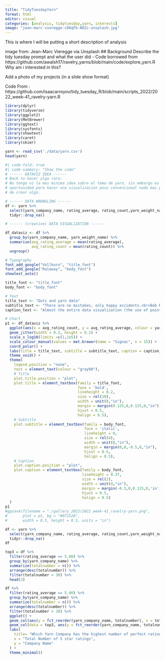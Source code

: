 ```yaml
---
title: "TidyTuesdayYarn"
format: html
editor: visual
categories: [analysis, tidytuesday,yarn, interests]
image: "jean-marc-vieregge-cDKqFb-NOZc-unsplash.jpg"
---
```


This is where I will be putting a short description of analysis 




image from: Jean-Marc Vieregge via Unsplash
## Background 
Describe the tidy tuesday prompt and what the user did 
- Code borrowed from https://github.com/awalsh17/ravelry_yarns/blob/main/code/explore_yarn.R
Why am i interested in this?

Add a photo of my projects (in a slide show format)

Code From : https://github.com/isaacarroyov/tidy_tuesday_R/blob/main/scripts_2022/2022_week-41_ravelry-yarn.R
```r
library(dplyr)
library(tidyverse)
library(ggplot2)
library(MetBrewer)
library(ggtext)
library(sysfonts)
library(showtext)
library(caret)
library(skimr)
```

```r
yarn <- read_csv('./data/yarn.csv')
head(yarn)
```
```r
#| code-fold: true
#| code-summary: "Show the code"
# ------ DATAVIZ IDEA ------
# Back to hacer algo raro:
# No tengo ni la mas minima idea sobre el tema de yarn, sin embargo es una perfecta 
# oportunidad para hacer una visualizacion poco convencional nada mas por el gusto
# de crear algo.

# ------ DATA WRANGLING ------
df <- yarn %>%
  select(yarn_company_name, rating_average, rating_count,yarn_weight_name) %>%
  tidyr::drop_na()

# ------ (creative) DATA VISUALIZATION ------

df_dataviz <- df %>%
  group_by(yarn_company_name, yarn_weight_name) %>%
  summarise(avg_rating_average = mean(rating_average),
            avg_rating_count = mean(rating_count)) %>%
  ungroup()

# Typography
font_add_google("Vollkorn", "title_font")
font_add_google("Raleway", "body_font")
showtext_auto()

title_font <- "title_font"
body_font <- "body_font"

# Text
title_text <- "Dots and yarn data"
subtitle_text <- "There are no mistakes, only happy accidents.<br>Bob Ross"
caption_text <- "Almost the entire data visualization (the use of points and the colour palette) is inspired by the painting **Notre-Dame-de-la-Garde by Paul Signac** due to the _Pointillist style_.<br>Designed by Isaac Arroyo (@unisaacarroyov on twitter).<br>#TidyTuesday Week 41: Ravelry Yarn via **{ravelRy}**"

# Chart
p1 <- df_dataviz %>%
  ggplot(aes(x = avg_rating_count, y = avg_rating_average, colour = yarn_weight_name)) +
  geom_jitter(width = 0.2, height = 0.1) +
  scale_x_log10(limits =c(1,1e5)) +
  scale_colour_manual(values = met.brewer(name = "Signac", n = 15)) +
  coord_polar() +
  labs(title = title_text, subtitle = subtitle_text, caption = caption_text) +
  theme_void() +
  theme(
    legend.position = "none",
    text = element_text(colour = "gray90"),
    # Title
    plot.title.position = "plot",
    plot.title = element_textbox(family = title_font,
                                 face = 'bold',
                                 lineheight = 0.2,
                                 size = rel(10),
                                 width = unit(8,"in"),
                                 margin = margin(0.125,0,0.125,0,"in"),
                                 hjust = 0.5,
                                 halign = 0.5),
    # Subtitle
    plot.subtitle = element_textbox(family = body_font,
                                    face = 'italic',
                                    lineheight = 0,
                                    size = rel(4),
                                    width = unit(8,"in"),
                                    margin = margin(0,0,-0.5,0,"in"),
                                    hjust = 0.5,
                                    halign = 0.5),
    # Caption
    plot.caption.position = "plot",
    plot.caption = element_textbox(family = body_font,
                                   lineheight = 0.37,
                                   size = rel(2),
                                   width = unit(4,"in"),
                                   margin = margin(-0.5,0,0.125,0,'in'),
                                   hjust = 0.5,
                                   halign = 0.5)
  )
p1
#ggsave(filename = "./gallery_2022/2022_week-41_ravelry-yarn.png",
#       plot = p1, bg = "#07152A",
#       width = 8.5, height = 8.5, units = "in")

```

```r
df <- yarn %>%
  select(yarn_company_name, rating_average, rating_count,yarn_weight_name) %>%
  tidyr::drop_na()
df
```
```r
top3 = df %>%
  filter(rating_average == 5.00) %>%
  group_by(yarn_company_name) %>%
  summarize(totalnumber = n()) %>%
  arrange(desc(totalnumber)) %>%
  filter(totalnumber > 30) %>%
  head(3)
```

```r
df %>%
  filter(rating_average == 5.00) %>%
  group_by(yarn_company_name) %>%
  summarize(totalnumber = n()) %>%
  arrange(desc(totalnumber)) %>%
  filter(totalnumber > 30) %>%
  ggplot() +
  geom_col(aes(y = fct_reorder(yarn_company_name, totalnumber), x = totalnumber), fill = "grey") +
  geom_col(data = top3, aes(y = fct_reorder(yarn_company_name, totalnumber), x = totalnumber), fill = "darkred") +
  labs(
    title= "Which Yarn Company has the highest number of perfect ratings?",
    x = "Total Number of 5 star ratings",
    y = "Company Name"
  ) +
  theme_minimal()
```

